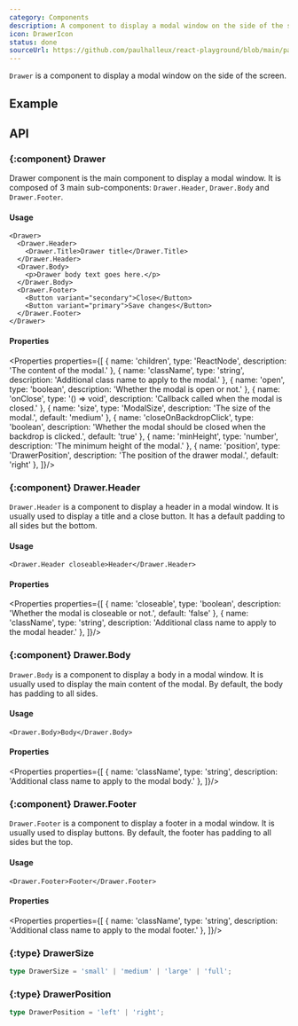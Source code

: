 ```yaml
---
category: Components
description: A component to display a modal window on the side of the screen.
icon: DrawerIcon
status: done
sourceUrl: https://github.com/paulhalleux/react-playground/blob/main/packages/playground/src/components/Drawer/Drawer.tsx
---
```


`Drawer` is a component to display a modal window on the side of the screen.

## Example

<Example name="Drawer" highlight="17-33" />

## API

### \{:component} Drawer

Drawer component is the main component to display a modal window. It is composed of 3 main sub-components: `Drawer.Header`, `Drawer.Body` and `Drawer.Footer`.

#### Usage

```tsx
<Drawer>
  <Drawer.Header>
    <Drawer.Title>Drawer title</Drawer.Title>
  </Drawer.Header>
  <Drawer.Body>
    <p>Drawer body text goes here.</p>
  </Drawer.Body>
  <Drawer.Footer>
    <Button variant="secondary">Close</Button>
    <Button variant="primary">Save changes</Button>
  </Drawer.Footer>
</Drawer>
```

#### Properties

<Properties properties={[
  { name: 'children', type: 'ReactNode', description: 'The content of the modal.' },
  { name: 'className', type: 'string', description: 'Additional class name to apply to the modal.' },
  { name: 'open', type: 'boolean', description: 'Whether the modal is open or not.' },
  { name: 'onClose', type: '() => void', description: 'Callback called when the modal is closed.' },
  { name: 'size', type: 'ModalSize', description: 'The size of the modal.', default: 'medium' },
  { name: 'closeOnBackdropClick', type: 'boolean', description: 'Whether the modal should be closed when the backdrop is clicked.', default: 'true' },
  { name: 'minHeight', type: 'number', description: 'The minimum height of the modal.' },
  { name: 'position', type: 'DrawerPosition', description: 'The position of the drawer modal.', default: 'right' },
]}/>

### \{:component} Drawer.Header

`Drawer.Header` is a component to display a header in a modal window. It is usually used to display a title and a close button.
It has a default padding to all sides but the bottom.

#### Usage

```tsx
<Drawer.Header closeable>Header</Drawer.Header>
```

#### Properties

<Properties properties={[
  { name: 'closeable', type: 'boolean', description: 'Whether the modal is closeable or not.', default: 'false' },
  { name: 'className', type: 'string', description: 'Additional class name to apply to the modal header.' },
]}/>

### \{:component} Drawer.Body

`Drawer.Body` is a component to display a body in a modal window. It is usually used to display the main content of the modal.
By default, the body has padding to all sides.

#### Usage

```tsx
<Drawer.Body>Body</Drawer.Body>
```

#### Properties

<Properties properties={[
  { name: 'className', type: 'string', description: 'Additional class name to apply to the modal body.' },
]}/>

### \{:component} Drawer.Footer

`Drawer.Footer` is a component to display a footer in a modal window. It is usually used to display buttons.
By default, the footer has padding to all sides but the top.

#### Usage

```tsx
<Drawer.Footer>Footer</Drawer.Footer>
```

#### Properties

<Properties properties={[
  { name: 'className', type: 'string', description: 'Additional class name to apply to the modal footer.' },
]}/>

### \{:type} DrawerSize

```ts
type DrawerSize = 'small' | 'medium' | 'large' | 'full';
```

### \{:type} DrawerPosition

```ts
type DrawerPosition = 'left' | 'right';
```